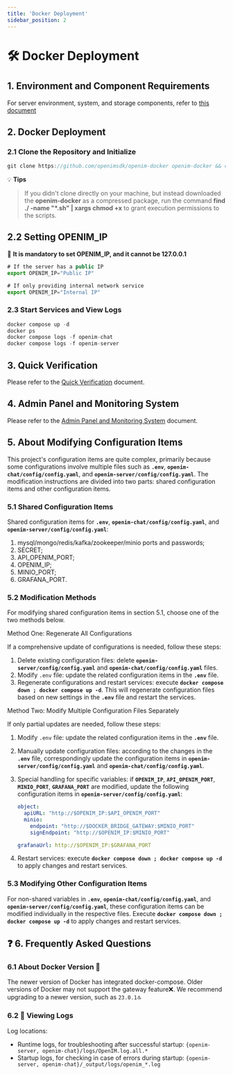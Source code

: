 ```yaml
---
title: 'Docker Deployment'
sidebar_position: 2
---
```

# 🛠 Docker Deployment

## 1. Environment and Component Requirements
For server environment, system, and storage components, refer to [this document](./env-comp)

## 2. Docker Deployment

### 2.1 Clone the Repository and Initialize

```jsx
git clone https://github.com/openimsdk/openim-docker openim-docker && cd openim-docker && make init
```
💡 **Tips**
> If you didn't clone directly on your machine, but instead downloaded the **openim-docker** as a compressed package, run the command **find ./ -name "*.sh" | xargs chmod +x** to grant execution permissions to the scripts.


## 2.2 Setting OPENIM_IP

🔔 **It is mandatory to set OPENIM_IP, and it cannot be 127.0.0.1**

```jsx
# If the server has a public IP
export OPENIM_IP="Public IP"

# If only providing internal network service
export OPENIM_IP="Internal IP"
```


### 2.3 Start Services and View Logs

```jsx
docker compose up -d
docker ps
docker compose logs -f openim-chat
docker compose logs -f openim-server
```

## 3. Quick Verification

Please refer to the [Quick Verification](./quickTestServer) document.

## 4. Admin Panel and Monitoring System

Please refer to the [Admin Panel and Monitoring System](./admin) document.

## 5. About Modifying Configuration Items

This project's configuration items are quite complex, primarily because some configurations involve multiple files such as **`.env`**, **`openim-chat/config/config.yaml`**, and **`openim-server/config/config.yaml`**. The modification instructions are divided into two parts: shared configuration items and other configuration items.

### 5.1 Shared Configuration Items

Shared configuration items for **`.env`**, **`openim-chat/config/config.yaml`**, and **`openim-server/config/config.yaml`**:

1. mysql/mongo/redis/kafka/zookeeper/minio ports and passwords;
2. SECRET;
3. API_OPENIM_PORT;
4. OPENIM_IP;
5. MINIO_PORT;
6. GRAFANA_PORT.

### 5.2 Modification Methods

For modifying shared configuration items in section 5.1, choose one of the two methods below.

Method One: Regenerate All Configurations

If a comprehensive update of configurations is needed, follow these steps:

1. Delete existing configuration files: delete **`openim-server/config/config.yaml`** and **`openim-chat/config/config.yaml`** files.
2. Modify `.env` file: update the related configuration items in the **`.env`** file.
3. Regenerate configurations and restart services: execute **`docker compose down ; docker compose up -d`**. This will regenerate configuration files based on new settings in the **`.env`** file and restart the services.

Method Two: Modify Multiple Configuration Files Separately

If only partial updates are needed, follow these steps:

1. Modify `.env` file: update the related configuration items in the **`.env`** file.
2. Manually update configuration files: according to the changes in the **`.env`** file, correspondingly update the configuration items in **`openim-server/config/config.yaml`** and **`openim-chat/config/config.yaml`**.
3. Special handling for specific variables: if **`OPENIM_IP`**, **`API_OPENIM_PORT`**, **`MINIO_PORT`**, **`GRAFANA_PORT`** are modified, update the following configuration items in **`openim-server/config/config.yaml`**:

    ```yaml
    object:
      apiURL: "http://$OPENIM_IP:$API_OPENIM_PORT"
      minio:
        endpoint: "http://$DOCKER_BRIDGE_GATEWAY:$MINIO_PORT"
        signEndpoint: "http://$OPENIM_IP:$MINIO_PORT"
    
    grafanaUrl: http://$OPENIM_IP:$GRAFANA_PORT
    ```
    
4. Restart services: execute **`docker compose down ; docker compose up -d`** to apply changes and restart services.

### 5.3 Modifying Other Configuration Items

For non-shared variables in **`.env`**, **`openim-chat/config/config.yaml`**, and **`openim-server/config/config.yaml`**, these configuration items can be modified individually in the respective files. Execute **`docker compose down ; docker compose up -d`** to apply changes and restart services.

## ❓ 6. Frequently Asked Questions

### 6.1 About Docker Version 🐋

The newer version of Docker has integrated docker-compose. Older versions of Docker may not support the gateway feature❌. We recommend upgrading to a newer version, such as `23.0.1`🔝


### 6.2 📜 Viewing Logs

Log locations:

- Runtime logs, for troubleshooting after successful startup: `{openim-server, openim-chat}/logs/OpenIM.log.all.*`
- Startup logs, for checking in case of errors during startup: `{openim-server, openim-chat}/_output/logs/openim_*.log`